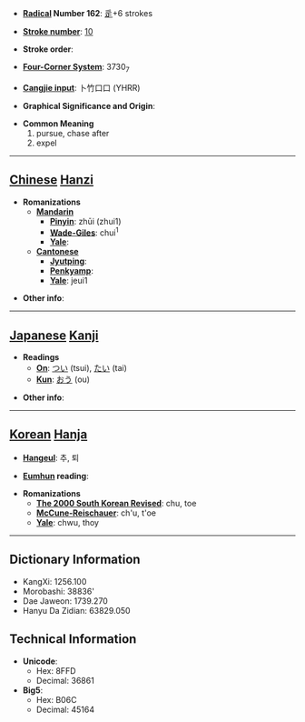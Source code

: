 * '''[[Wiktionary:Chinese radical index| Radical]] Number 162''': [[Wiktionary:Chinese radical index 辵|辵]]+6 strokes

* '''[[Wiktionary:Chinese total strokes index|Stroke number]]''': [[Wiktionary:Chinese total strokes index 10|10]]

* '''Stroke order''': 

* '''[[Wiktionary:Chinese four corner index|Four-Corner System]]''': 3730<sub>7</sub>

* '''[[Wiktionary:Chinese Cangjie index|Cangjie input]]''': 卜竹口口 (YHRR)

* '''Graphical Significance and Origin''': 

* '''Common Meaning'''
*#pursue, chase after
*# expel


----

== [[Chinese]] [[Hanzi]] ==

* '''Romanizations'''
** '''[[Mandarin]]'''
*** '''[[Pinyin]]''': zhūi (zhui1)
*** '''[[Wade-Giles]]''': chui<sup>1</sup>
*** '''[[Yale]]''': 
** '''[[Cantonese]]'''
*** '''[[Jyutping]]''':
*** '''[[Penkyamp]]''': 
*** '''[[Yale]]''': jeui1

* '''Other info''': 

----

== [[Japanese]] [[Kanji]] ==

* '''Readings'''
** '''[[On]]''': [[つい]] (tsui), [[たい]] (tai)
** '''[[Kun]]''': [[おう]] (ou)

* '''Other info''':  

----

== [[Korean]] [[Hanja]] ==

* '''[[Hangeul]]''': 추, 퇴

* '''[[Eumhun]] reading''': 

* '''Romanizations'''
** '''[[The 2000 South Korean Revised Romanization|The 2000 South Korean Revised]]''': chu, toe
** '''[[McCune-Reischauer]]''': ch'u, t'oe
** '''[[Yale]]''': chwu, thoy

----

== Dictionary Information ==

* KangXi: 1256.100
* Morobashi: 38836'
* Dae Jaweon: 1739.270
* Hanyu Da Zidian: 63829.050

== Technical Information ==

* '''Unicode''':
** Hex: 8FFD
** Decimal: 36861
* '''Big5''':
** Hex: B06C
** Decimal: 45164